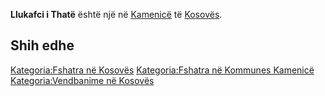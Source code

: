{{Fshat në 
 | Emri                = Llukafci i Thatë
 | EmriAlt                = 
 | NAME_SHORT_FORM=      
 | NAME_GENERIC=      
 | NAME_SORT_NAME_RO=      LLUKAFCIITHATE
 | FULL_NAME_RO = Llukafci i Thatë
 | FULL_NAME_ND_RO=Llukafci i Thate
 | SORT_NAME_RG=LLUKAFCIITHATE
 | FULL_NAME_RG=Llukafci i Thatë
 | FULL_NAME_ND_RG=Llukafci i Thate
 | SRP_NAME_SHORT_FORM=      
 | SRP_NAME_GENERIC=      
 | SRP_NAME_SORT_NAME_RO=      
 | SRP_FULL_NAME_RO = 
 | SRP_FULL_NAME_ND_RO=
 | SRP_SORT_NAME_RG=
 | SRP_FULL_NAME_RG=
 | SRP_FULL_NAME_ND_RG=
 | Emri (Rasa dhanore) = 
 | Figura              = 
 | Shteti              = Kosovo
 | Komuna              = Kamenicë
 | Kodi postar         = 
 | Sipërfaqja          = 

 | Popullsia           = 

 | Regj. i popullsisë  = 
 | Dend. e popullsisë  = 
 | Faqja zyrtare       = 
 <!--- Koordinatat ----> 
 | Gjerësia            = 42.734722
 | Gjatësia            = 20.509444
 | Lartësia            = 
}}
'''Llukafci i Thatë''' është një [[]] në [[Kamenicë]] të [[Kosovës]].

<!-- == Gjeografia == -->
<!-- == Historia == -->
<!-- == Demografia == -->
== Shih edhe ==
{{Komuna Kamenicë}}
{{Kosovo-Administrata-Cung}}

[[Kategoria:Fshatra në Kosovës]]
[[Kategoria:Fshatra në Kommunes Kamenicë]]
[[Kategoria:Vendbanime në Kosovës]]